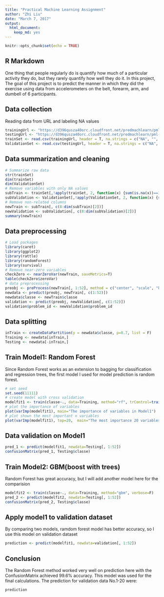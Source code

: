```yaml
---
title: "Practical Machine Learning Assignment"
author: "Zhi Liu"
date: "March 7, 2017"
output: 
  html_document: 
    keep_md: yes
---
```


```r
knitr::opts_chunk$set(echo = TRUE)
```

## R Markdown

One thing that people regularly do is quantify how much of a particular activity they do, but they rarely quantify how well they do it. In this project, The goal of this project is to predict the manner in which they did the exercise using data from accelerometers on the belt, forearm, arm, and dumbell of 6 participants.

## Data collection

Reading data from URL and labeling NA values
```r
trainingUrl <- "https://d396qusza40orc.cloudfront.net/predmachlearn/pml-training.csv"
testingUrl <- "https://d396qusza40orc.cloudfront.net/predmachlearn/pml-testing.csv"
trainSet <- read.csv(trainingUrl, header = T, na.strings = c("NA", "", "DIV/0!"))
ValidationSet <- read.csv(testingUrl, header = T, na.strings = c("NA", "", "DIV/0!"))
```

## Data summarization and cleaning

```r
# Summarize raw data
str(trainSet)
dim(trainSet)
dim(ValidationSet)
# Remove variables with only NA values
subTrain <- trainSet[,!apply(trainSet, 2, function(x) {sum(is.na(x))==19216})]
subValidation <- ValidationSet[,!apply(ValidationSet, 2, function(x) {sum(is.na(x))==20})]
# Remove non-related columns
newTrain <- subTrain[, c(8:dim(subTrain)[2])]
newValidation <- subValidation[, c(8:dim(subValidation)[2])]
summary(newTrain)
```

## Data preprocessing

```r
# Load packages
library(caret)
library(ggplot2)
library(rattle)
library(randomForest)
library(survival)
# Remove near-zero variables
checkZero <- nearZeroVar(newTrain, saveMetrics=T)
table(checkZero$zeroVar)
# data preprocessing
preobj <- preProcess(newTrain[, 1:52], method = c("center", "scale", "knnImpute"))
newdata <- predict(preobj, newTrain[, c(1:52)])
newdata$classe <- newTrain$classe
validation <- predict(preobj, newValidation[, c(1:52)])
validation$problem_id <- newValidation$problem_id
```

## Data splitting

```r
inTrain <- createDataPartition(y = newdata$classe, p=0.7, list = F)
Training <- newdata[inTrain,]
Testing <- newdata[-inTrain,]
```

## Train Model1: Random Forest

Since Random Forest works as an extension to bagging for classification and regression trees, the first model I used for model prediction is random forest. 
```r
# set seed
set.seed(11111)
# create model with cross validation
modelfit1 <- train(classe~., data=Training, method="rf", trControl=trainControl(method = "cv", number = 5))
# plot the importance of variables
plot(varImp(modelfit1), main="The importance of variables in Model1")
# plot shown the most important n variables
plot(varImp(modelfit1), top=20,  main="The most importance 20 variables in Model1")
```

## Data validation on Model1

```r
pred_1 <- predict(modelfit1, newdata=Testing[, 1:52])
confusionMatrix(pred_1, Testing$classe)
```

## Train Model2: GBM(boost with trees)

Random Forest has great accuracy, but I will add another model here for the comparision
```r
modelfit2 <- train(classe~., data=Training, method="gbm", verbose=F)
pred_2 <- predict(modelfit2, newdata=Testing[, 1:52])
confusionMatrix(pred_2, Testing$classe)
```

## Apply model1 to validation dataset

By comparing two models, ramdom forest model has better accuracy, so I use this model on validation dataset
```r
prediction <- predict(modelfit1, newdata=validation[, 1:52])
```

## Conclusion

The Random Forest method worked very well on prediction here with the ConfusionMatrix achieved 99.6% accuracy. This model was used for the final calculations. The prediction for validation data No.1-20 were:
```r
prediction
```